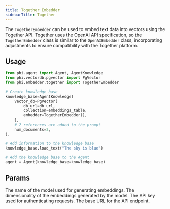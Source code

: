 ```yaml
---
title: Together Embedder
sidebarTitle: Together
---
```


The `TogetherEmbedder` can be used to embed text data into vectors using the Together API. Together uses the OpenAI API specification, so the `TogetherEmbedder` class is similar to the `OpenAIEmbedder` class, incorporating adjustments to ensure compatibility with the Together platform.

## Usage

```python
from phi.agent import Agent, AgentKnowledge
from phi.vectordb.pgvector import PgVector
from phi.embedder.together import TogetherEmbedder

# Create knowledge base
knowledge_base=AgentKnowledge(
    vector_db=PgVector(
        db_url=db_url,
        collection=embeddings_table,
        embedder=TogetherEmbedder(),
    ),
    # 2 references are added to the prompt
    num_documents=2,
),

# Add information to the knowledge base
knowledge_base.load_text("The sky is blue")

# Add the knowledge base to the Agent
agent = Agent(knowledge_base=knowledge_base)
```

## Params

<ResponseField name="model" type="str" default="nomic-ai/nomic-embed-text-v1.5">
  The name of the model used for generating embeddings.
</ResponseField>
<ResponseField name="dimensions" type="int" default="768">
  The dimensionality of the embeddings generated by the model.
</ResponseField>
<ResponseField name="api_key" type="str">
  The API key used for authenticating requests.
</ResponseField>
<ResponseField
  name="base_url"
  type="str"
  default="https://api.Together.ai/inference/v1"
>
  The base URL for the API endpoint.
</ResponseField>
